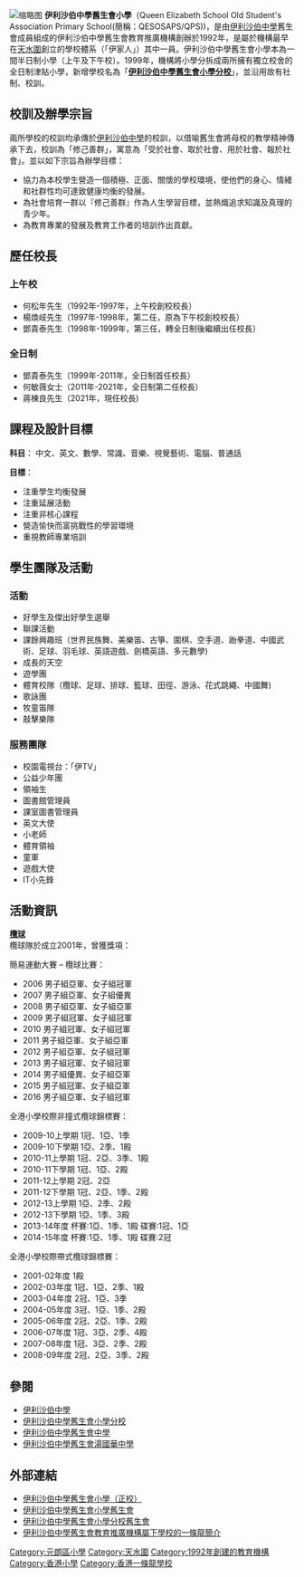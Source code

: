 {{no footnotes|time=2018-09-18T03:00:05+00:00}}
{{Infobox_School
| name = 伊利沙伯中學舊生會小學 <br /> Queen Elizabeth School Old Student's Association Primary School
| image = Q.E.S. Old Student's Association Primary School logo.PNG
| motto = 修己善群
| established = 1992年
| type = 津貼學校
| religion = 沒有
| affiliation =
| chairperson = 湯偉立先生（辦學團體校董）
| principal = 蔣棟良先生
| vice_principal = 麥豪輝先生、黃慧貞女士
| staff = 約120人
| grades = 小一 至 小六
| enrollment = 
| free_label = 辦學團體
| free_text =  伊利沙伯中學舊生會教育推廣機構
| free_label2 = 學社
| free_text2 = 修社、己社、善社、群社
| magazine = 校庭訊息
| district = [[元朗區|元朗區]]
| location = [[新界|新界]][[天水圍|天水圍]][[天耀邨|天耀邨]]第一期
| information = +852 2448 0889
| website = http://www.qesosaps.edu.hk/
}}
[[File:Queen_Elizabeth_School_Old_Student's_Association_Primary_School_2011.jpg|缩略图]]
'''伊利沙伯中學舊生會小學'''（Queen Elizabeth School Old Student's Association Primary School(簡稱：QESOSAPS/QPS))，是由[[伊利沙伯中學|伊利沙伯中學]]舊生會成員組成的伊利沙伯中學舊生會教育推廣機構創辦於1992年，是屬於機構最早在[[天水圍|天水圍]]創立的學校體系（「伊家人」）其中一員。伊利沙伯中學舊生會小學本為一間半日制小學（上午及下午校）。1999年，機構將小學分拆成兩所擁有獨立校舍的全日制津貼小學，新增學校名為「'''[[伊利沙伯中學舊生會小學分校|伊利沙伯中學舊生會小學分校]]'''」，並沿用故有社制、校訓。

==校訓及辦學宗旨==
兩所學校的校訓均承傳於[[伊利沙伯中學|伊利沙伯中學]]的校訓，以借喻舊生會將母校的教學精神傳承下去，校訓為「修己善群」，寓意為「受於社會、取於社會、用於社會、報於社會」。並以如下宗旨為辦學目標：
*協力為本校學生營造一個積極、正面、關懷的學校環境，使他們的身心、情緒和社群性均可達致健康均衡的發展。
*為社會培育一群以『修己善群』作為人生學習目標，並熱熾追求知識及真理的青少年。
*為教育專業的發展及教育工作者的培訓作出貢獻。

==歷任校長==
===上午校===
*何松年先生（1992年-1997年，上午校創校校長）
*楊煥岐先生（1997年-1998年，第二任，原為下午校創校校長）
*鄧貴泰先生（1998年-1999年，第三任，轉全日制後繼續出任校長）

===全日制===
*鄧貴泰先生（1999年-2011年，全日制首任校長）
*何敏薇女士（2011年-2021年，全日制第二任校長）
*蔣棟良先生（2021年，現任校長)

==課程及設計目標==	
'''科目'''：
中文、英文、數學、常識、音樂、視覺藝術、電腦、普通話

'''目標'''：	
*注重學生均衡發展
*注重延展活動
*注重非核心課程
*營造愉快而富挑戰性的學習環境
*重視教師專業培訓

==學生團隊及活動==
===活動===
*好學生及傑出好學生選舉
*聯課活動
*課餘興趣班（世界民族舞、美樂笛、古箏、圍棋、空手道、跆拳道、中國武術、足球、羽毛球、英語遊戲、劍橋英語、多元數學)
*成長的天空
*遊學團
*體育校隊（欖球、足球、排球、籃球、田徑、游泳、花式跳繩、中國舞)
*歌詠團
*牧童笛隊
*敲擊樂隊

===服務團隊===
*校園電視台：「伊TV」
*公益少年團
*領袖生
*圖書館管理員
*課室圖書管理員
*英文大使
*小老師
*體育領袖
*童軍
*遊戲大使
*IT小先鋒

==活動資訊==
'''[[欖球|欖球]]'''<br />
欖球隊於成立2001年，曾獲獎項：

簡易運動大賽 – 欖球比賽：
*2006 男子組亞軍、女子組冠軍
*2007 男子組亞軍、女子組優異
*2008 男子組亞軍、女子組亞軍
*2009 男子組冠軍、女子組冠軍
*2010 男子組冠軍、女子組冠軍
*2011 男子組亞軍、女子組亞軍
*2012 男子組亞軍、女子組冠軍
*2013 男子組冠軍、女子組冠軍
*2014 男子組優異、女子組亞軍
*2015 男子組冠軍、女子組亞軍
*2016 男子組亞軍、女子組冠軍

全港小學校際非撞式欖球錦標賽：
*2009-10上學期 	1冠、1亞、1季
*2009-10下學期	1亞、2季、1殿
*2010-11上學期   1冠、2亞、3季、1殿
*2010-11下學期   1冠、1亞、2殿
*2011-12上學期   2冠、2亞
*2011-12下學期   1冠、2亞、1季、2殿
*2012-13上學期   1亞、2季、2殿
*2012-13下學期   1亞、1季、3殿
*2013-14年度     杯賽:1亞、1季、1殿    碟賽:1冠、1亞
*2014-15年度     杯賽:1亞、1季、1殿    碟賽:2冠

全港小學校際帶式欖球錦標賽：
*2001-02年度	1殿
*2002-03年度	1冠、1亞、2季、1殿
*2003-04年度	2冠、1亞、3季
*2004-05年度	3冠、1亞、1季、2殿
*2005-06年度	2冠、2亞、1季、2殿
*2006-07年度	1冠、3亞、2季、4殿
*2007-08年度	1冠、3亞、2季、2殿
*2008-09年度	2冠、2亞、3季、2殿

==參閱==
*[[伊利沙伯中學|伊利沙伯中學]]
*[[伊利沙伯中學舊生會小學分校|伊利沙伯中學舊生會小學分校]]
*[[伊利沙伯中學舊生會中學|伊利沙伯中學舊生會中學]]
*[[伊利沙伯中學舊生會湯國華中學|伊利沙伯中學舊生會湯國華中學]]

==外部連結==
*[http://www.qesosaps.edu.hk/ 伊利沙伯中學舊生會小學（正校）]{{Wayback|url=http://www.qesosaps.edu.hk/ |date=20140804085010 }}
*[https://web.archive.org/web/20140808033844/http://www.qpsosa.org/ 伊利沙伯中學舊生會小學舊生會]
*[http://qbpsaosa.blogspot.hk/ 伊利沙伯中學舊生會小學分校舊生會]{{Wayback|url=http://qbpsaosa.blogspot.hk/ |date=20140808041308 }}
*[https://web.archive.org/web/20140808050512/http://www.qesosaps.edu.hk/new_web/m_qps/tt.pdf 伊利沙伯中學舊生會教育推廣機構屬下學校的一條龍簡介]

{{伊利沙伯中學舊生會教育推廣機構}}

[[Category:元朗區小學|Category:元朗區小學]]
[[Category:天水圍|Category:天水圍]]
[[Category:1992年創建的教育機構|Category:1992年創建的教育機構]]
[[Category:香港小學|Category:香港小學]]
[[Category:香港一條龍學校|Category:香港一條龍學校]]